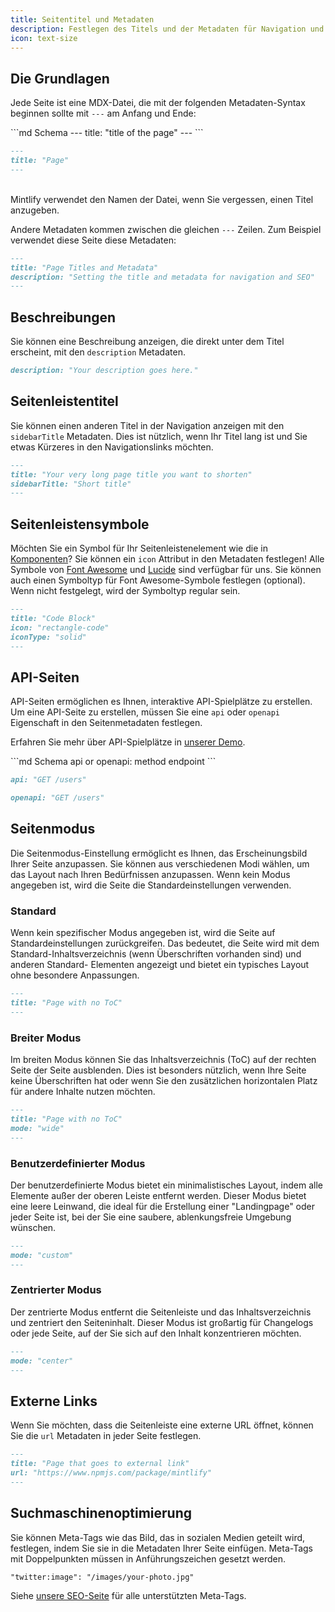 ```yaml
---
title: Seitentitel und Metadaten
description: Festlegen des Titels und der Metadaten für Navigation und SEO
icon: text-size
---
```


## Die Grundlagen

Jede Seite ist eine MDX-Datei, die mit der folgenden Metadaten-Syntax beginnen sollte mit `---` am Anfang und Ende:

<CodeGroup>
  ```md Schema
  ---
  title: "title of the page"
  ---
  ```

  ```md Example
  ---
  title: "Page"
  ---
  ```
</CodeGroup>

<br />

<Tip>
  Mintlify verwendet den Namen der Datei, wenn Sie vergessen, einen Titel anzugeben.
</Tip>

Andere Metadaten kommen zwischen die gleichen `---` Zeilen. Zum Beispiel verwendet diese Seite
diese Metadaten:

```md
---
title: "Page Titles and Metadata"
description: "Setting the title and metadata for navigation and SEO"
---
```

## Beschreibungen

Sie können eine Beschreibung anzeigen, die direkt unter dem Titel erscheint, mit den
`description` Metadaten.

```md
description: "Your description goes here."
```

## Seitenleistentitel

Sie können einen anderen Titel in der Navigation anzeigen mit den `sidebarTitle`
Metadaten. Dies ist nützlich, wenn Ihr Titel lang ist und Sie etwas Kürzeres in
den Navigationslinks möchten.

```md
---
title: "Your very long page title you want to shorten"
sidebarTitle: "Short title"
---
```

## Seitenleistensymbole

Möchten Sie ein Symbol für Ihr Seitenleistenelement wie die in
[Komponenten](/content/components/accordions)? Sie können ein `icon` Attribut in
den Metadaten festlegen! Alle Symbole von [Font Awesome](https://fontawesome.com/icons) und [Lucide](https://lucide.dev/icons) sind
verfügbar für uns. Sie können auch einen Symboltyp für Font Awesome-Symbole festlegen (optional). Wenn nicht festgelegt, wird der Symboltyp
regular sein.

```md
---
title: "Code Block"
icon: "rectangle-code"
iconType: "solid"
---
```

## API-Seiten

API-Seiten ermöglichen es Ihnen, interaktive API-Spielplätze zu erstellen. Um eine API-Seite zu erstellen,
müssen Sie eine `api` oder `openapi` Eigenschaft in den Seitenmetadaten festlegen.

Erfahren Sie mehr über API-Spielplätze in [unserer Demo](/api-playground).

<CodeGroup>
  ```md Schema
  api or openapi: method endpoint
  ```

  ```md API Example
  api: "GET /users"
  ```

  ```md OpenAPI Example
  openapi: "GET /users"
  ```
</CodeGroup>

## Seitenmodus

Die Seitenmodus-Einstellung ermöglicht es Ihnen, das Erscheinungsbild Ihrer Seite anzupassen. Sie können aus
verschiedenen Modi wählen, um das Layout nach Ihren Bedürfnissen anzupassen. Wenn kein Modus angegeben ist, wird die Seite
die Standardeinstellungen verwenden.

### Standard

Wenn kein spezifischer Modus angegeben ist, wird die Seite auf Standardeinstellungen zurückgreifen. Das bedeutet, die Seite
wird mit dem Standard-Inhaltsverzeichnis (wenn Überschriften vorhanden sind) und anderen Standard-
Elementen angezeigt und bietet ein typisches Layout ohne besondere Anpassungen.

```md
---
title: "Page with no ToC"
---
```

### Breiter Modus

Im breiten Modus können Sie das Inhaltsverzeichnis (ToC) auf der rechten Seite der Seite ausblenden. Dies ist
besonders nützlich, wenn Ihre Seite keine Überschriften hat oder wenn Sie den
zusätzlichen horizontalen Platz für andere Inhalte nutzen möchten.

```md
---
title: "Page with no ToC"
mode: "wide"
---
```

### Benutzerdefinierter Modus

Der benutzerdefinierte Modus bietet ein minimalistisches Layout, indem alle Elemente außer der oberen Leiste entfernt werden.
Dieser Modus bietet eine leere Leinwand, die ideal für die Erstellung einer "Landingpage" oder jeder Seite ist, bei der
Sie eine saubere, ablenkungsfreie Umgebung wünschen.

```md
---
mode: "custom"
---
```

### Zentrierter Modus

Der zentrierte Modus entfernt die Seitenleiste und das Inhaltsverzeichnis und zentriert den Seiteninhalt. Dieser Modus ist großartig für Changelogs
oder jede Seite, auf der Sie sich auf den Inhalt konzentrieren möchten.

```md
---
mode: "center"
---
```

## Externe Links

Wenn Sie möchten, dass die Seitenleiste eine externe URL öffnet, können Sie die `url` Metadaten
in jeder Seite festlegen.

```md
---
title: "Page that goes to external link"
url: "https://www.npmjs.com/package/mintlify"
---
```

## Suchmaschinenoptimierung

Sie können Meta-Tags wie das Bild, das in sozialen Medien geteilt wird, festlegen, indem Sie
sie in die Metadaten Ihrer Seite einfügen. Meta-Tags mit Doppelpunkten müssen in
Anführungszeichen gesetzt werden.

```md
"twitter:image": "/images/your-photo.jpg"
```

Siehe [unsere SEO-Seite](/settings/seo) für alle unterstützten Meta-Tags.
